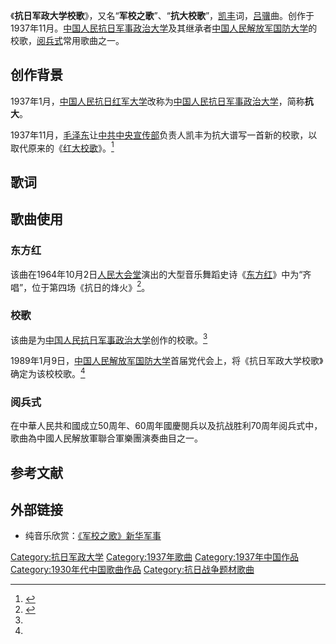 {{Infobox Anthem
|title          = 抗日军政大学校歌
|transcription  = 
|chinese_title  = 
|alt_title      = 军校之歌
|ch_alt_title   = 
|alt_title_2    = 抗大校歌
|ch_alt_title_2 = 
|image          = 
|image_size     = 
|caption        = 
|prefix         =  校
|country        = [[中国人民抗日军事政治大学|中国人民抗日军事政治大学]]校歌<br>[[中国人民解放军国防大学|中国人民解放军国防大学]]
|author         = [[凯丰|凯丰]]
|lyrics_date    = 
|composer       = [[吕骥|吕骥]]
|music_date     = 
|adopted        = 
|until          = 
|sound          = 
|sound_title    = 
|sound_description =
}}
《'''抗日军政大学校歌'''》，又名“'''军校之歌'''”、“'''抗大校歌'''”，[[凯丰|凯丰]]词，[[吕骥|吕骥]]曲。创作于1937年11月。[[中国人民抗日军事政治大学|中国人民抗日军事政治大学]]及其继承者[[中国人民解放军国防大学|中国人民解放军国防大学]]的校歌，[[阅兵式|阅兵式]]常用歌曲之一。

== 创作背景 ==
1937年1月，[[中国人民抗日红军大学|中国人民抗日红军大学]]改称为[[中国人民抗日军事政治大学|中国人民抗日军事政治大学]]，简称'''抗大'''。

1937年11月，[[毛泽东|毛泽东]]让[[中共中央宣传部|中共中央宣传部]]负责人凯丰为抗大谱写一首新的校歌，以取代原来的《[[红大校歌|红大校歌]]》。<ref name="xinhuanet.com">{{Cite web |url=http://news.xinhuanet.com/mil/2007-12/24/content_7302549.htm |title=《抗日军政大学校歌》诞生记 |accessdate=2011-05-22 |date=2007-12-24 |format= |publisher=新华军事 |language=zh-hans |archive-date=2008-01-26 |archive-url=https://web.archive.org/web/20080126055758/http://news.xinhuanet.com/mil/2007-12/24/content_7302549.htm |dead-url=no }}</ref>

== 歌词 ==
<!-- 该歌曲词作者凯丰于1955年去世，曲作者吕骥于2002年去世，根据中国著作权法规，该曲的歌词已经进入[[公有领域|公有领域]]。以下是歌词全文：-->
{{Cquote|黄河之滨，集合着一群中华民族优秀的子孙； 

人类解放，救国的责任，全靠我们自己来担承。 

同学们，努力学习，团结、紧张、严肃、活泼，我们的作风； 

同学们，积极工作，艰苦奋斗，英勇牺牲，我们的传统。 

像黄河之水，汹涌澎湃，把日寇驱逐于国土之东。 

向着新社会前进，前进，我们是抗日者的先锋！}}

== 歌曲使用 ==
=== 东方红 ===
该曲在1964年10月2日[[人民大会堂|人民大会堂]]演出的大型音乐舞蹈史诗《[[东方红_(音乐舞蹈史诗)|东方红]]》中为“齐唱”，位于第四场《抗日的烽火》<ref name="wyzxsx.com">{{Cite web|url=http://www.wyzxsx.com/Article/Class12/200902/69889.html |title=大型音乐舞蹈史诗《东方红》歌词和朗诵词 |accessdate=2011-05-22 |date=2009-02-14 |format= |publisher=乌有之乡 |language=zh-hans |deadurl=yes |archiveurl=https://web.archive.org/web/20090903035839/http://www.wyzxsx.com/Article/Class12/200902/69889.html |archivedate=2009-09-03 }}</ref>。

=== 校歌 ===
该曲是为[[中国人民抗日军事政治大学|中国人民抗日军事政治大学]]创作的校歌。<ref name="xinhuanet.com"/>

1989年1月9日，[[中国人民解放军国防大学|中国人民解放军国防大学]]首届党代会上，将《抗日军政大学校歌》确定为该校校歌。<ref name="xinhuanet.com"/>

=== 阅兵式 ===
在中華人民共和國成立50周年、60周年國慶閱兵以及抗战胜利70周年阅兵式中，歌曲為中國人民解放軍聯合軍樂團演奏曲目之一。

== 参考文献 ==
<div class="references-small">
<references />
</div>

== 外部链接 ==
*纯音乐欣赏：[http://news.xinhuanet.com/mil/2009-09/24/content_12107019.htm 《军校之歌》新华军事] {{Wayback|url=http://news.xinhuanet.com/mil/2009-09/24/content_12107019.htm |date=20170309175801 }}

{{大型音乐舞蹈史诗《东方红》歌曲|cat|K}}
[[Category:抗日军政大学|Category:抗日军政大学]]
[[Category:1937年歌曲|Category:1937年歌曲]]
[[Category:1937年中国作品|Category:1937年中国作品]]
[[Category:1930年代中国歌曲作品|Category:1930年代中国歌曲作品]]
[[Category:抗日战争题材歌曲|Category:抗日战争题材歌曲]]